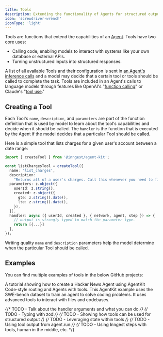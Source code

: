 ```yaml
---
title: Tools
description: Extending the functionality of Agents for structured output or performing tasks.
icon: 'screwdriver-wrench'
iconType: 'light'
---
```


Tools are functions that extend the capabilities of an [Agent](/concepts/agents). Tools have two core uses:

- Calling code, enabling models to interact with systems like your own database or external APIs.
- Turning unstructured inputs into structured responses.

A list of all available Tools and their configuration is sent in [an Agent's inference calls](/concepts/agents#how-agents-work) and a model may decide that a certain tool or tools should be called to complete the task. Tools are included in an Agent's calls to language models through features like OpenAI's "[function calling](https://platform.openai.com/docs/guides/function-calling)" or Claude's "[tool use](https://docs.anthropic.com/en/docs/build-with-claude/tool-use)."

## Creating a Tool

Each Tool's `name`, `description`, and `parameters` are part of the function definition that is used by model to learn about the tool's capabilities and decide when it should be called. The `handler` is the function that is executed by the Agent if the model decides that a particular Tool should be called.

Here is a simple tool that lists charges for a given user's account between a date range:

```ts
import { createTool } from '@inngest/agent-kit';

const listChargesTool = createTool({
  name: 'list_charges',
  description:
    "Returns all of a user's charges. Call this whenever you need to find one or more charges between a date range.",
  parameters: z.object({
    userId: z.string(),
    created: z.object({
      gte: z.string().date(),
      lte: z.string().date(),
    }),
  }),
  handler: async ({ userId, created }, { network, agent, step }) => {
    // output is strongly typed to match the parameter type.
    return [{...}]
  },
});
```

Writing quality `name` and `description` parameters help the model determine when the particular Tool should be called.

## Examples

You can find multiple examples of tools in the below GitHub projects:

<CardGroup cols={1}>
  <Card title="Hacker News Agent with Render and Inngest" href="https://github.com/inngest/agentkit-render-tutorial" icon="github">
    A tutorial showing how to create a Hacker News Agent using AgentKit Code-style routing and Agents with tools.
  </Card>

  <Card title="AgentKit SWE-bench" href="https://github.com/inngest/agent-kit/tree/main/examples/swebench#readme" icon="github">
    This AgentKit example uses the SWE-bench dataset to train an agent to solve coding problems. It uses advanced tools to interact with files and codebases.
  </Card>
</CardGroup>

{/* TODO - Talk about the handler arguments and what you can do */}
{/* TODO - Typing with zod */}
{/* TODO - Showing how tools can be used for structured output */}
{/* TODO - Leveraging state within tools */}
{/* TODO - Using tool output from agent.run */}
{/* TODO - Using Inngest steps with tools, human in the middle, etc. */}

